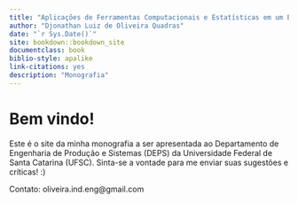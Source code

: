 ```yaml
--- 
title: "Aplicações de Ferramentas Computacionais e Estatísticas em um Escritório de Advocacia"
author: "Djonathan Luiz de Oliveira Quadras"
date: "`r Sys.Date()`"
site: bookdown::bookdown_site
documentclass: book
biblio-style: apalike
link-citations: yes
description: "Monografia"
---
```


# Bem vindo! {-}
<!-- bibliography: [book.bib, packages.bib] -->
Este é o site da minha monografia a ser apresentada ao Departamento de Engenharia de Produção e Sistemas (DEPS) da Universidade Federal de Santa Catarina (UFSC). Sinta-se a vontade para me enviar suas sugestões e críticas! :)

Contato: oliveira.ind.eng@gmail.com

